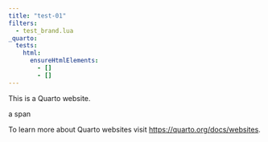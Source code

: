 ```yaml
---
title: "test-01"
filters:
  - test_brand.lua
_quarto:
  tests:
    html:
      ensureHtmlElements:
        - []
        - []
---
```


This is a Quarto website.

[a span]{style='color: {{< brand color primary >}}'}

To learn more about Quarto websites visit <https://quarto.org/docs/websites>.
